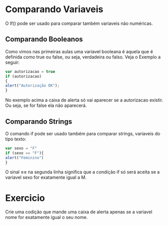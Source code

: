 Comparando Variaveis
=====================

O If() pode ser usado para comparar também variaveis não numéricas.

Comparando Booleanos
---------------------

Como vimos nas primeiras aulas uma variavel booleana é aquela que é definida como true ou false, ou seja, verdadeira ou falso. Veja o Exemplo a seguir:

```javascript
var autorizacao = true
if (autorizacao)
{
alert("Autorização OK");
}
```

No exemplo acima a caixa de alerta só vai aparecer se a autorizacao existir. Ou seja, se for false ela não aparecerá.

Comparando Strings
---------------------

O comando if pode ser usado também para comparar strings, variaveis do tipo texto:

```javascript
var sexo = "F"
if (sexo == "F"){
alert("Feminino")
}
```
O sinal **==** na segunda linha significa que a condição if só será aceita se a variavel sexo for exatamente igual a M.

Exercicio
=============

Crie uma codição que mande uma caixa de alerta apenas se a variavel nome for exatamente igual o seu nome.

